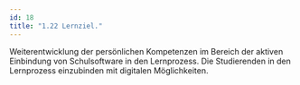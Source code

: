 ```yaml
---
id: 18
title: "1.22 Lernziel."
---
```


Weiterentwicklung der persönlichen Kompetenzen im Bereich der aktiven Einbindung von Schulsoftware in den Lernprozess. Die Studierenden in den Lernprozess einzubinden mit digitalen Möglichkeiten.